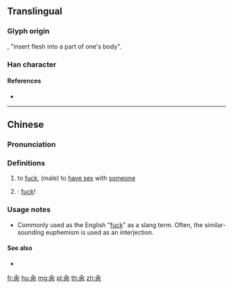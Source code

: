 {{character info/new}}
==Translingual==
{{stroke order|[[File:肏-order.gif|150px]]}}
===Glyph origin===
{{Han etym}}
{{Han compound|入|肉|t1=enter|t2=flesh|ls=ic}}, "insert flesh into a part of one's body".

===Han character===
{{Han char|rn=130|rad=肉|as=02|sn=8|four=80227|canj=OOBO|ids=⿱入肉}}

====References====
* {{Han ref|kx=0973.151|dkj=29246|hdz=52931.020|uh=808F|ud=32911|bh=CDAB|bd=52651}}

----

==Chinese==
{{zh-forms|alt=操,草}}

===Pronunciation===
{{zh-pron
|m=cào
|c=caau3
|mc=
|oc=
|ma=
|cat=v,intj
}}

===Definitions===
{{zh-hanzi}}

# {{lb|zh|vulgar}} to [[fuck]], (male) to [[have sex]] with [[someone]]
#: {{zh-x|肏 你 媽！|Fuck your mother!}}
# {{lb|zh|slang|vulgar}} {{non-gloss definition|a word used to express one's anger}}: [[fuck]]!

===Usage notes===
* Commonly used as the English "[[fuck]]" as a slang term. Often, the similar-sounding euphemism {{zh-l|靠}} is used as an interjection.

====See also====
* {{zh-l|姦}}

[[fr:肏]]
[[hu:肏]]
[[mg:肏]]
[[pl:肏]]
[[th:肏]]
[[zh:肏]]